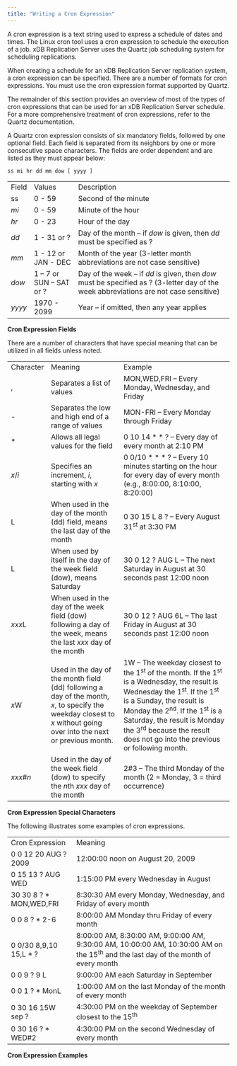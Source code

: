 ```yaml
---
title: "Writing a Cron Expression"
---
```


<div id="writing_cron_exp" class="registered_link"></div>

A cron expression is a text string used to express a schedule of dates and times. The Linux cron tool uses a cron expression to schedule the execution of a job. xDB Replication Server uses the Quartz job scheduling system for scheduling replications.

When creating a schedule for an xDB Replication Server replication system, a cron expression can be specified. There are a number of formats for cron expressions. You must use the cron expression format supported by Quartz.

The remainder of this section provides an overview of most of the types of cron expressions that can be used for an xDB Replication Server schedule. For a more comprehensive treatment of cron expressions, refer to the Quartz documentation.

A Quartz cron expression consists of six mandatory fields, followed by one optional field. Each field is separated from its neighbors by one or more consecutive space characters. The fields are order dependent and are listed as they must appear below:

`ss mi hr dd mm dow [ yyyy ]`

|        |                         |                                                                                                                                       |
| ------ | ----------------------- | ------------------------------------------------------------------------------------------------------------------------------------- |
| Field  | Values                  | Description                                                                                                                           |
| ss     | 0 - 59                  | Second of the minute                                                                                                                  |
| *mi*   | 0 - 59                  | Minute of the hour                                                                                                                    |
| *hr*   | 0 - 23                  | Hour of the day                                                                                                                       |
| *dd*   | 1 - 31 or ?             | Day of the month – if *dow* is given, then *dd* must be specified as ?                                                                |
| *mm*   | 1 - 12 or JAN - DEC     | Month of the year (3-letter month abbreviations are not case sensitive)                                                               |
| *dow*  | 1 – 7 or SUN – SAT or ? | Day of the week – if *dd* is given, then *dow* must be specified as ? (3-letter day of the week abbreviations are not case sensitive) |
| *yyyy* | 1970 - 2099             | Year – if omitted, then any year applies                                                                                              |

**Cron Expression Fields**

There are a number of characters that have special meaning that can be utilized in all fields unless noted.

|           |                                                                                                                                                                      |                                                                                                                                                                                                                                                                                                                                                                              |
| --------- | -------------------------------------------------------------------------------------------------------------------------------------------------------------------- | ---------------------------------------------------------------------------------------------------------------------------------------------------------------------------------------------------------------------------------------------------------------------------------------------------------------------------------------------------------------------------- |
| Character | Meaning                                                                                                                                                              | Example                                                                                                                                                                                                                                                                                                                                                                      |
| ,         | Separates a list of values                                                                                                                                           | MON,WED,FRI – Every Monday, Wednesday, and Friday                                                                                                                                                                                                                                                                                                                            |
| -         | Separates the low and high end of a range of values                                                                                                                  | MON-FRI – Every Monday through Friday                                                                                                                                                                                                                                                                                                                                        |
| \*        | Allows all legal values for the field                                                                                                                                | 0 10 14 \* \* ? – Every day of every month at 2:10 PM                                                                                                                                                                                                                                                                                                                        |
| *x*/*i*   | Specifies an increment, *i*, starting with *x*                                                                                                                       | 0 0/10 \* \* \* ? – Every 10 minutes starting on the hour for every day of every month (e.g., 8:00:00, 8:10:00, 8:20:00)                                                                                                                                                                                                                                                     |
| L         | When used in the day of the month (dd) field, means the last day of the month                                                                                        | 0 30 15 L 8 ? – Every August 31<sup>st</sup> at 3:30 PM                                                                                                                                                                                                                                                                                                                      |
| L         | When used by itself in the day of the week field (dow), means Saturday                                                                                               | 30 0 12 ? AUG L – The next Saturday in August at 30 seconds past 12:00 noon                                                                                                                                                                                                                                                                                                  |
| *xxx*L    | When used in the day of the week field (dow) following a day of the week, means the last *xxx* day of the month                                                      | 30 0 12 ? AUG 6L – The last Friday in August at 30 seconds past 12:00 noon                                                                                                                                                                                                                                                                                                   |
| *x*W      | Used in the day of the month field (dd) following a day of the month, *x*, to specify the weekday closest to *x* without going over into the next or previous month. | 1W – The weekday closest to the 1<sup>st</sup> of the month. If the 1<sup>st</sup> is a Wednesday, the result is Wednesday the 1<sup>st</sup>. If the 1<sup>st</sup> is a Sunday, the result is Monday the 2<sup>nd</sup>. If the 1<sup>st</sup> is a Saturday, the result is Monday the 3<sup>rd</sup> because the result does not go into the previous or following month. |
| *xxx*#*n* | Used in the day of the week field (dow) to specify the *n*th *xxx* day of the month                                                                                  | 2#3 – The third Monday of the month (2 = Monday, 3 = third occurrence)                                                                                                                                                                                                                                                                                                       |

**Cron Expression Special Characters**

The following illustrates some examples of cron expressions.

|                          |                                                                                                                                              |
| ------------------------ | -------------------------------------------------------------------------------------------------------------------------------------------- |
| Cron Expression          | Meaning                                                                                                                                      |
| 0 0 12 20 AUG ? 2009     | 12:00:00 noon on August 20, 2009                                                                                                             |
| 0 15 13 ? AUG WED        | 1:15:00 PM every Wednesday in August                                                                                                         |
| 30 30 8 ? \* MON,WED,FRI | 8:30:30 AM every Monday, Wednesday, and Friday of every month                                                                                |
| 0 0 8 ? \* 2-6           | 8:00:00 AM Monday thru Friday of every month                                                                                                 |
| 0 0/30 8,9,10 15,L \* ?  | 8:00:00 AM, 8:30:00 AM, 9:00:00 AM, 9:30:00 AM, 10:00:00 AM, 10:30:00 AM on the 15<sup>th</sup> and the last day of the month of every month |
| 0 0 9 ? 9 L              | 9:00:00 AM each Saturday in September                                                                                                        |
| 0 0 1 ? \* MonL          | 1:00:00 AM on the last Monday of the month of every month                                                                                    |
| 0 30 16 15W sep ?        | 4:30:00 PM on the weekday of September closest to the 15<sup>th</sup>                                                                        |
| 0 30 16 ? \* WED#2       | 4:30:00 PM on the second Wednesday of every month                                                                                            |

**Cron Expression Examples**
